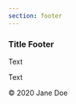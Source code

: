 ```yaml
---
section: footer
---
```


<h3>Title Footer</h3>

<Div sx={{
  "display": "flex",
  "justifyContent": "space-around"
}}>

<div>
  <p> Text </p>
</div>
<div>
  <p> Text </p>
</div>
<div>
  
</div>
</Div>

<Div
  sx={{
    display: 'flex',
    justifyContent: 'flex-end',
    p: 3
  }}
>
  © 2020 Jane Doe
</Div>
